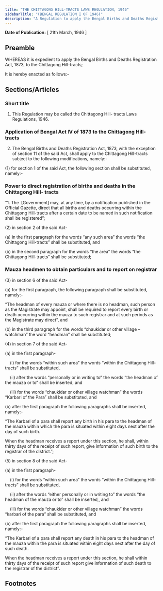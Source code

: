 ```yaml
---
title: "THE CHITTAGONG HILL-TRACTS LAWS REGULATION, 1946"
sidebarTitle: "(BENGAL REGULATION I OF 1946)"
description: "A Regulation to apply the Bengal Births and Deaths Registration Act, 1873, to the Chittagong Hill-tracts."
---
```


**Date of Publication:** [ 21th March, 1946 ]

## Preamble

WHEREAS it is expedient to apply the Bengal Births and Deaths Registration Act, 1873, to the Chittagong Hill-tracts;

It is hereby enacted as follows:-

## Sections/Articles

### Short title

1. This Regulation may be called the Chittagong Hill- tracts Laws Regulations, 1946.

### Application of Bengal Act IV of 1873 to the Chittagong Hill- tracts

2. The Bengal Births and Deaths Registration Act, 1873, with the exception of section 11 of the said Act, shall apply to the Chittagong Hill-tracts subject to the following modifications, namely:-

(1) for section 1 of the said Act, the following section shall be substituted, namely:-

### Power to direct registration of births and deaths in the Chittagong Hill- tracts

“1. The  [Government] may, at any time, by a notification published in the Official Gazette, direct that all births and deaths occurring within the Chittagong Hill-tracts after a certain date to be named in such notification shall be registered”;

(2) in section 2 of the said Act-

(a) in the first paragraph for the words “any such area” the words “the Chittagong Hill-tracts” shall be substituted, and

(b) in the second paragraph for the words “the area” the words “the Chittagong Hill-tracts” shall be substituted;

### Mauza headmen to obtain particulars and to report on registrar

(3) in section 6 of the said Act-

(a) for the first paragraph, the following paragraph shall be substituted, namely:-

“The headman of every mauza or where there is no headman, such person as the Magistrate may appoint, shall be required to report every birth or death occurring within the mauza to such registrar and at such periods as the Magistrate may direct”, and

(b) in the third paragraph for the words “chaukidar or other village –watchman” the word “headman” shall be substituted;

(4) in section 7 of the said Act-

(a) in the first paragraph-

    (i) for the words “within such area” the words “within the Chittagong Hill-tracts” shall be substituted,

    (ii) after the words “personally or in writing to” the words “the headman of the mauza or to” shall be inserted, and

    (iii) for the words “chaukidar or other village watchman” the words “Karbari of the Para” shall be substituted, and

(b) after the first paragraph the following paragraphs shall be inserted, namely:-

“The Karbari of a para shall report any birth in his para to the headman of the mauza within which the para is situated within eight days next after the day of such birth.

When the headman receives a report under this section, he shall, within thirty days of the receipt of such report, give information of such birth to the registrar of the district.”;

(5) in section 8 of the said Act-

(a) in the first paragraph-

    (i) for the words “within such area” the words “within the Chittagong Hill-tracts” shall be substituted,

    (ii) after the words “either personally or in writing to” the words “the headman of the mauza or to” shall be inserted,, and

    (iii) for the words “chaukider or other village watchman” the words “karbari of the para” shall be substituted, and

(b) after the first paragraph the following paragraphs shall be inserted, namely:-

“The Karbari of a para shall report any death in his para to the headman of the mauza within the para is situated within eight days next after the day of such death.

When the headman receives a report under this section, he shall within thirty days of the receipt of such report give information of such death to the registrar of the district”.

## Footnotes
